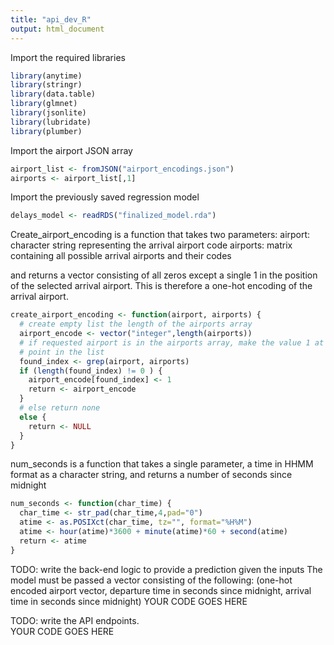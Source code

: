 ---
title: "api_dev_R"
output: html_document
---

Import the required libraries
``` {r imports}

library(anytime)
library(stringr)
library(data.table)
library(glmnet)
library(jsonlite)
library(lubridate)
library(plumber)

```

Import the airport JSON array
``` {r import JSON}

airport_list <- fromJSON("airport_encodings.json")
airports <- airport_list[,1]
```

Import the previously saved regression model
``` {r import_model}

delays_model <- readRDS("finalized_model.rda")

```

Create_airport_encoding is a function that takes two parameters:
airport: character string representing the arrival airport code
airports: matrix containing all possible arrival airports and their codes

and returns a vector consisting of all zeros except a single 1 in the position
of the selected arrival airport.  This is therefore a one-hot encoding of the
arrival airport.
``` {r one_hot_encoding}
create_airport_encoding <- function(airport, airports) {
  # create empty list the length of the airports array
  airport_encode <- vector("integer",length(airports))
  # if requested airport is in the airports array, make the value 1 at that 
  # point in the list
  found_index <- grep(airport, airports)
  if (length(found_index) != 0 ) {
    airport_encode[found_index] <- 1
    return <- airport_encode
  }
  # else return none
  else {
    return <- NULL
  }
}

```

num_seconds is a function that takes a single parameter, a time in HHMM format
as a character string, and returns a number of seconds since midnight

``` {r convert_times}

num_seconds <- function(char_time) {
  char_time <- str_pad(char_time,4,pad="0")
  atime <- as.POSIXct(char_time, tz="", format="%H%M")
  atime <- hour(atime)*3600 + minute(atime)*60 + second(atime)
  return <- atime
}

```


TODO:  write the back-end logic to provide a prediction given the inputs
The model must be passed a vector consisting of the following:
(one-hot encoded airport vector, departure time in seconds since midnight,
arrival time in seconds since midnight)
YOUR CODE GOES HERE

TODO:  write the API endpoints.  
YOUR CODE GOES HERE